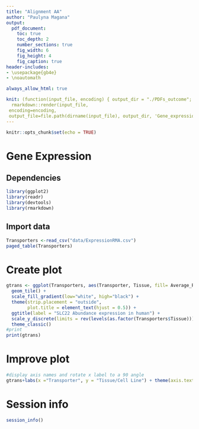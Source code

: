 ```yaml
---
title: "Alignment AA"
author: "Paulyna Magana"
output:
  pdf_document:
    toc: true
    toc_depth: 2
    number_sections: true
    fig_width: 6
    fig_height: 4
    fig_caption: true
header-includes:
- \usepackage{gb4e}
- \noautomath

always_allow_html: true

knit: (function(input_file, encoding) { output_dir = "./PDFs_outcome";
  rmarkdown::render(input_file,
 encoding=encoding,
 output_file=file.path(dirname(input_file), output_dir, 'Gene_expression_Atlas.pdf'))})
---
```


```r
knitr::opts_chunk$set(echo = TRUE)
```

# Gene Expression

## Dependencies
```r
library(ggplot2)
library(readr)
library(devtools)
library(rmarkdown)
```


## Import data

```r
Transporters <-read_csv("data/ExpressionRMA.csv")
paged_table(Transporters)
```


# Create plot

```r
gtrans <- ggplot(Transporters, aes(Transporter, Tissue, fill= Average_RMA)) + 
  geom_tile() +
  scale_fill_gradient(low="white", high="black") +
  theme(strip.placement = "outside",
        plot.title = element_text(hjust = 0.5)) +
  ggtitle(label = "SLC22 Abundance expression in human") +
  scale_y_discrete(limits = rev(levels(as.factor(Transporters$Tissue)))) +
  theme_classic()
#print
print(gtrans)
```

# Improve plot

```r
#display axis names and rotate x label to a 90 angle
gtrans+labs(x ="Transporter", y = "Tissue/Cell Line") + theme(axis.text.x = element_text(angle=90)) 
```


# Session info
```r
session_info()
```

